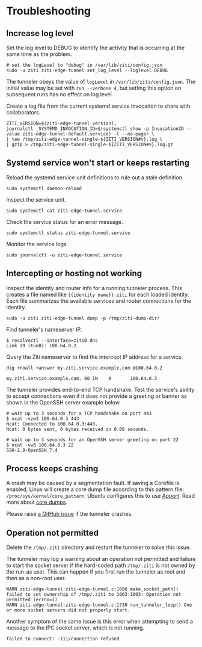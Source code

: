 
# Troubleshooting

## Increase log level

Set the log level to DEBUG to identify the activity that is occurring at the same time as the problem.

```text
# set the logLevel to "debug" in /var/lib/ziti/config.json
sudo -u ziti ziti-edge-tunnel set_log_level --loglevel DEBUG
```

The tunneler obeys the value of `logLevel` in `/var/lib/ziti/config.json`. The initial value may be set with `run
--verbose 4`, but setting this option on subsequent runs has no effect on log level.

Create a log file from the current systemd service invocation to share with collaborators.

```text
ZITI_VERSION=$(ziti-edge-tunnel version);
journalctl _SYSTEMD_INVOCATION_ID=$(systemctl show -p InvocationID --value ziti-edge-tunnel-default.service) -l --no-pager \
| tee /tmp/ziti-edge-tunnel-single-${ZITI_VERSION#v}.log \
| gzip > /tmp/ziti-edge-tunnel-single-${ZITI_VERSION#v}.log.gz
```

## Systemd service won't start or keeps restarting

Reload the systemd service unit definitions to rule out a stale definition.

```text
sudo systemctl daemon-reload
```

Inspect the service unit.

```text
sudo systemctl cat ziti-edge-tunnel.service
```

Check the service status for an error message.

```text
sudo systemctl status ziti-edge-tunnel.service
```

Monitor the service logs.

```text
sudo journalctl -u ziti-edge-tunnel.service
```

## Intercepting or hosting not working

Inspect the identity and router info for a running tunneler process. This creates a file named like `{{identity name}}.ziti`
for each loaded identity. Each file summarizes the available services and router connections for the identity.

```text
sudo -u ziti ziti-edge-tunnel dump -p /tmp/ziti-dump-dir/
```

Find tunneler's nameserver IP.

```text
$ resolvectl --interface=ziti0 dns
Link 19 (tun0): 100.64.0.2
```

Query the Ziti nameserver to find the intercept IP address for a service.

```text
dig +noall +answer my.ziti.service.example.com @100.64.0.2
```

```buttonless title="Output"
my.ziti.service.example.com. 60 IN    A       100.64.0.3
```

The tunneler provides end-to-end TCP handshake. Test the service's ability to accept connections even if it does not
provide a greeting or banner as shown in the OpenSSH server example below.

```text
# wait up to 3 seconds for a TCP handshake on port 443
$ ncat -vzw3 100.64.0.3 443
Ncat: Connected to 100.64.0.3:443.
Ncat: 0 bytes sent, 0 bytes received in 0.08 seconds.
```

```text
# wait up to 3 seconds for an OpenSSH server greeting on port 22
$ ncat -vw3 100.64.0.3 22
SSH-2.0-OpenSSH_7.4
```

## Process keeps crashing

A crash may be caused by a segmentation fault. If saving a Corefile is enabled, Linux will create a core dump file
according to this pattern file: `/proc/sys/kernel/core_pattern`. Ubuntu configures this to use
[Apport](https://wiki.ubuntu.com/Apport). Read more about [core dumps](https://en.wikipedia.org/wiki/Core_dump).

Please raise [a GitHub issue](https://github.com/openziti/ziti-tunnel-sdk-c/issues/) if the tunneler crashes.

## Operation not permitted

Delete the `/tmp/.ziti` directory and restart the tunneler to solve this issue.

The tunneler may log a warning about an operation not permitted and failure to start the socket server if the hard-coded path `/tmp/.ziti` is not owned by the run-as user. This can happen if you first run the tunneler as root and then as a non-root user. 

```text
WARN ziti-edge-tunnel:ziti-edge-tunnel.c:1686 make_socket_path() failed to set ownership of /tmp/.ziti to 1003:1003: Operation not permitted (errno=1)
WARN ziti-edge-tunnel:ziti-edge-tunnel.c:1730 run_tunneler_loop() One or more socket servers did not properly start.
```

Another symptom of the same issue is this error when attempting to send a message to the IPC socket server, which is not running.

```text
failed to connect: -111/connection refused
```
